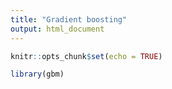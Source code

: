 ```yaml
---
title: "Gradient boosting"
output: html_document
---
```


```r
knitr::opts_chunk$set(echo = TRUE)
```

```r
library(gbm)
```

